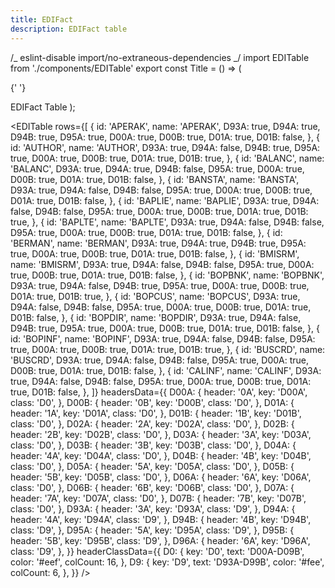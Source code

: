 ```yaml
---
title: EDIFact
description: EDIFact table
---
```


/_ eslint-disable import/no-extraneous-dependencies _/ import EDITable from
'./components/EDITable' export const Title = () => (

{' '}

<span>EDIFact Table</span>
);

<EDITable
  rows={[
    {
      id: 'APERAK',
      name: 'APERAK',
      D93A: true,
      D94A: true,
      D94B: true,
      D95A: true,
      D00A: true,
      D00B: true,
      D01A: true,
      D01B: false,
    },
    {
      id: 'AUTHOR',
      name: 'AUTHOR',
      D93A: true,
      D94A: false,
      D94B: true,
      D95A: true,
      D00A: true,
      D00B: true,
      D01A: true,
      D01B: true,
    },
    {
      id: 'BALANC',
      name: 'BALANC',
      D93A: true,
      D94A: true,
      D94B: false,
      D95A: true,
      D00A: true,
      D00B: true,
      D01A: true,
      D01B: false,
    },
    {
      id: 'BANSTA',
      name: 'BANSTA',
      D93A: true,
      D94A: false,
      D94B: false,
      D95A: true,
      D00A: true,
      D00B: true,
      D01A: true,
      D01B: false,
    },
    {
      id: 'BAPLIE',
      name: 'BAPLIE',
      D93A: true,
      D94A: false,
      D94B: false,
      D95A: true,
      D00A: true,
      D00B: true,
      D01A: true,
      D01B: true,
    },
    {
      id: 'BAPLTE',
      name: 'BAPLTE',
      D93A: true,
      D94A: false,
      D94B: false,
      D95A: true,
      D00A: true,
      D00B: true,
      D01A: true,
      D01B: false,
    },
    {
      id: 'BERMAN',
      name: 'BERMAN',
      D93A: true,
      D94A: true,
      D94B: true,
      D95A: true,
      D00A: true,
      D00B: true,
      D01A: true,
      D01B: false,
    },
    {
      id: 'BMISRM',
      name: 'BMISRM',
      D93A: true,
      D94A: false,
      D94B: false,
      D95A: true,
      D00A: true,
      D00B: true,
      D01A: true,
      D01B: false,
    },
    {
      id: 'BOPBNK',
      name: 'BOPBNK',
      D93A: true,
      D94A: false,
      D94B: true,
      D95A: true,
      D00A: true,
      D00B: true,
      D01A: true,
      D01B: true,
    },
    {
      id: 'BOPCUS',
      name: 'BOPCUS',
      D93A: true,
      D94A: false,
      D94B: false,
      D95A: true,
      D00A: true,
      D00B: true,
      D01A: true,
      D01B: false,
    },
    {
      id: 'BOPDIR',
      name: 'BOPDIR',
      D93A: true,
      D94A: false,
      D94B: true,
      D95A: true,
      D00A: true,
      D00B: true,
      D01A: true,
      D01B: false,
    },
    {
      id: 'BOPINF',
      name: 'BOPINF',
      D93A: true,
      D94A: false,
      D94B: false,
      D95A: true,
      D00A: true,
      D00B: true,
      D01A: true,
      D01B: true,
    },
    {
      id: 'BUSCRD',
      name: 'BUSCRD',
      D93A: true,
      D94A: false,
      D94B: false,
      D95A: true,
      D00A: true,
      D00B: true,
      D01A: true,
      D01B: false,
    },
    {
      id: 'CALINF',
      name: 'CALINF',
      D93A: true,
      D94A: false,
      D94B: false,
      D95A: true,
      D00A: true,
      D00B: true,
      D01A: true,
      D01B: false,
    },
  ]}
  headersData={{
    D00A: {
      header: '0A',
      key: 'D00A',
      class: 'D0',
    },
    D00B: {
      header: '0B',
      key: 'D00B',
      class: 'D0',
    },
    D01A: {
      header: '1A',
      key: 'D01A',
      class: 'D0',
    },
    D01B: {
      header: '1B',
      key: 'D01B',
      class: 'D0',
    },
    D02A: {
      header: '2A',
      key: 'D02A',
      class: 'D0',
    },
    D02B: {
      header: '2B',
      key: 'D02B',
      class: 'D0',
    },
    D03A: {
      header: '3A',
      key: 'D03A',
      class: 'D0',
    },
    D03B: {
      header: '3B',
      key: 'D03B',
      class: 'D0',
    },
    D04A: {
      header: '4A',
      key: 'D04A',
      class: 'D0',
    },
    D04B: {
      header: '4B',
      key: 'D04B',
      class: 'D0',
    },
    D05A: {
      header: '5A',
      key: 'D05A',
      class: 'D0',
    },
    D05B: {
      header: '5B',
      key: 'D05B',
      class: 'D0',
    },
    D06A: {
      header: '6A',
      key: 'D06A',
      class: 'D0',
    },
    D06B: {
      header: '6B',
      key: 'D06B',
      class: 'D0',
    },
    D07A: {
      header: '7A',
      key: 'D07A',
      class: 'D0',
    },
    D07B: {
      header: '7B',
      key: 'D07B',
      class: 'D0',
    },
    D93A: {
      header: '3A',
      key: 'D93A',
      class: 'D9',
    },
    D94A: {
      header: '4A',
      key: 'D94A',
      class: 'D9',
    },
    D94B: {
      header: '4B',
      key: 'D94B',
      class: 'D9',
    },
    D95A: {
      header: '5A',
      key: 'D95A',
      class: 'D9',
    },
    D95B: {
      header: '5B',
      key: 'D95B',
      class: 'D9',
    },
    D96A: {
      header: '6A',
      key: 'D96A',
      class: 'D9',
    },
  }}
  headerClassData={{
    D0: {
      key: 'D0',
      text: 'D00A-D09B',
      color: '#eef',
      colCount: 16,
    },
    D9: {
      key: 'D9',
      text: 'D93A-D99B',
      color: '#fee',
      colCount: 6,
    },
  }}
/>

